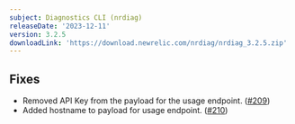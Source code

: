 ```yaml
---
subject: Diagnostics CLI (nrdiag)
releaseDate: '2023-12-11'
version: 3.2.5
downloadLink: 'https://download.newrelic.com/nrdiag/nrdiag_3.2.5.zip'
---
```


## Fixes

* Removed API Key from the payload for the usage endpoint. ([#209](https://github.com/newrelic/newrelic-diagnostics-cli/pull/209))
* Added hostname to payload for usage endpoint. ([#210](https://github.com/newrelic/newrelic-diagnostics-cli/pull/210))
